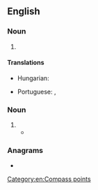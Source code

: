 ==English==

===Noun===
{{en-noun|-}}

# {{abbreviation of|en|west-southwest}}

====Translations====
{{trans-top|abbreviation of west-southwest}}
* Hungarian: {{t+|hu|NyDNy}}
{{trans-mid}}
* Portuguese: {{t+|pt|OSO}}, {{t+|pt|WSW}}
{{trans-bottom}}

===Noun===
{{en-plural noun}}

# {{initialism of|en|[[women]] who have sex with women}}
#* {{seeCites|en}}

===Anagrams===
* {{anagrams|en|a=sww|WWs}}

[[Category:en:Compass points]]